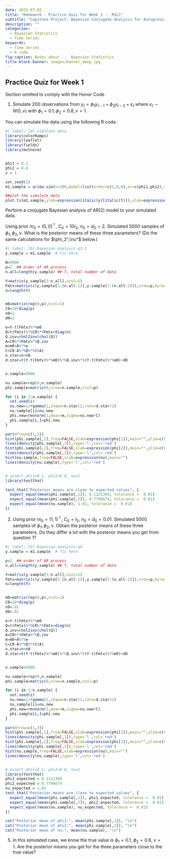 ```yaml
---
date: 2025-07-02
title: "Homework - Practice Quiz for Week 1 -- M1L1"
subtitle: "Capstone Project: Bayesian Conjugate Analysis for Autogressive Time Series Models"
description: ""
categories: 
  - Bayesian Statistics
  - Time Series
keywords: 
  - Time Series
  - R code
fig-caption: Notes about ... Bayesian Statistics
title-block-banner: images/banner_deep.jpg
---
```



## Practice Quiz for Week 1


::::: {.content-visible unless-profile="HC"}

::: {.callout-caution}
Section omitted to comply with the Honor Code
:::

:::::

::::: {.content-hidden unless-profile="HC"}


1. Simulate 200 observations from $y_t= \phi_1 y_{t-1} + \phi_2 y_{t-2} + \varepsilon_t$
where $\varepsilon_t \sim N(0,\nu)$ with $\phi_1=0.1,\phi_2=0.8,\nu=1$. 

You can simulate the data using the following R code:

```r
#| label: lbl-simulate-data
library(colorRamps)
library(leaflet)
library(fields)
library(mvtnorm)


phi1 = 0.1
phi2 = 0.8
v = 1

set.seed(1)
m1.sample = arima.sim(n=200,model=list(order=c(2,0,0),ar=c(phi1,phi2),sd=sqrt(v)))

##plot the simulate data
plot.ts(m1.sample,ylab=expression(italic(y)[italic(t)]),xlab=expression(italic(t)),main='')
```

Perform a conjugate Bayesian analysis of AR(2) model to your simulated data.

Using prior $m_0 = (0,0)^\top$, $C_0 = 10 I_2$, $n_0 = d_0 = 2$. Simulated 5000 samples of $\phi_1,\phi_2,v$. What is the posterior means of these three parameters? (Do the same calculations for $\phi_2^,\nu^$ below.)

```r
#| label: lbl-bayesian-analysis-q1-3
y.sample = m1.sample  # fix here

N=5000
p=2  ## order of AR process
n.all=length(y.sample) ## T, total number of data

Y=matrix(y.sample[3:n.all],ncol=1)
Fmtx=matrix(c(y.sample[2:(n.all-1)],y.sample[1:(n.all-2)]),nrow=p,byrow=TRUE)
n=length(Y)


m0=matrix(rep(0,p),ncol=1)
C0=10*diag(p)
n0=2
d0=2

e=Y-t(Fmtx)%*%m0
Q=t(Fmtx)%*%C0%*%Fmtx+diag(n)
Q.inv=chol2inv(chol(Q))
A=C0%*%Fmtx%*%Q.inv
m=m0+A%*%e
C=C0-A%*%Q%*%t(A)
n.star=n+n0
d.star=t(Y-t(Fmtx)%*%m0)%*%Q.inv%*%(Y-t(Fmtx)%*%m0)+d0


n.sample=5000

nu.sample=rep(0,n.sample)
phi.sample=matrix(0,nrow=n.sample,ncol=p)

for (i in 1:n.sample) {
  set.seed(i)
  nu.new=1/rgamma(1,shape=n.star/2,rate=d.star/2)
  nu.sample[i]=nu.new
  phi.new=rmvnorm(1,mean=m,sigma=nu.new*C)
  phi.sample[i,]=phi.new
}

par(mfrow=c(1,3))
hist(phi.sample[,1],freq=FALSE,xlab=expression(phi[1]),main="",ylim=c(0,6.4))
lines(density(phi.sample[,1]),type='l',col='red')
hist(phi.sample[,2],freq=FALSE,xlab=expression(phi[2]),main="",ylim=c(0,6.4))
lines(density(phi.sample[,2]),type='l',col='red')
hist(nu.sample,freq=FALSE,xlab=expression(nu),main="")
lines(density(nu.sample),type='l',col='red')


# assert phi1=0.1, phi2=0.8, nu=1
library(testthat)

test_that("Posterior means are close to expected values", {
  expect_equal(mean(phi.sample[,1]), 0.1121369, tolerance =  0.01)
  expect_equal(mean(phi.sample[,2]), 0.7796674, tolerance =  0.01)
  expect_equal(mean(nu.sample), 1.02, tolerance =  0.01)
})

```

2. Using prior $m_0 = (1,1)^\top$, $C_0 = I_2$, $n_0 = d_0 = 0.01$. Simulated 5000 samples of $\phi_1,\phi_2,\nu$. Obtain the posterior means of these three parameters. Do they differ a lot with the posterior means you get from question 1?



```r
#| label: lbl-bayesian-analysis-q4
y.sample = m1.sample  # fix here

p=2  ## order of AR process
n.all=length(y.sample) ## T, total number of data

Y=matrix(y.sample[3:n.all],ncol=1)
Fmtx=matrix(c(y.sample[2:(n.all-1)],y.sample[1:(n.all-2)]),nrow=p,byrow=TRUE)
n=length(Y)


m0=matrix(rep(0,p),ncol=1)
C0=10*diag(p)
n0=.01
d0=.01

e=Y-t(Fmtx)%*%m0
Q=t(Fmtx)%*%C0%*%Fmtx+diag(n)
Q.inv=chol2inv(chol(Q))
A=C0%*%Fmtx%*%Q.inv
m=m0+A%*%e
C=C0-A%*%Q%*%t(A)
n.star=n+n0
d.star=t(Y-t(Fmtx)%*%m0)%*%Q.inv%*%(Y-t(Fmtx)%*%m0)+d0


n.sample=5000

nu.sample=rep(0,n.sample)
phi.sample=matrix(0,nrow=n.sample,ncol=p)

for (i in 1:n.sample) {
  set.seed(i)
  nu.new=1/rgamma(1,shape=n.star/2,rate=d.star/2)
  nu.sample[i]=nu.new
  phi.new=rmvnorm(1,mean=m,sigma=nu.new*C)
  phi.sample[i,]=phi.new
}

par(mfrow=c(1,3))
hist(phi.sample[,1],freq=FALSE,xlab=expression(phi[1]),main="",ylim=c(0,6.4))
lines(density(phi.sample[,1]),type='l',col='red')
hist(phi.sample[,2],freq=FALSE,xlab=expression(phi[2]),main="",ylim=c(0,6.4))
lines(density(phi.sample[,2]),type='l',col='red')
hist(nu.sample,freq=FALSE,xlab=expression(nu),main="")
lines(density(nu.sample),type='l',col='red')


# assert phi1=0.1, phi2=0.8, nu=1
library(testthat)
phi1_expected = 0.1121369
phi2_expected = 0.7796674
nu_expected = 1.02
test_that("Posterior means are close to expected values", {
  expect_equal(mean(phi.sample[,1]), phi1_expected, tolerance =  0.01)
  expect_equal(mean(phi.sample[,2]), phi2_expected, tolerance =  0.01)
  expect_equal(mean(nu.sample), nu_expected, tolerance =  0.01)
})

cat("Posterior mean of phi1:", mean(phi.sample[,1]), "\n")
cat("Posterior mean of phi2:", mean(phi.sample[,2]), "\n")
cat("Posterior mean of nu:", mean(nu.sample), "\n")
```


5. In this simulated case, we know the true value is $\phi_1=0.1$, $\phi_2=0.8$, $\nu=1$. Are the posterior means you get for the three parameters close to the true value?

:::::


